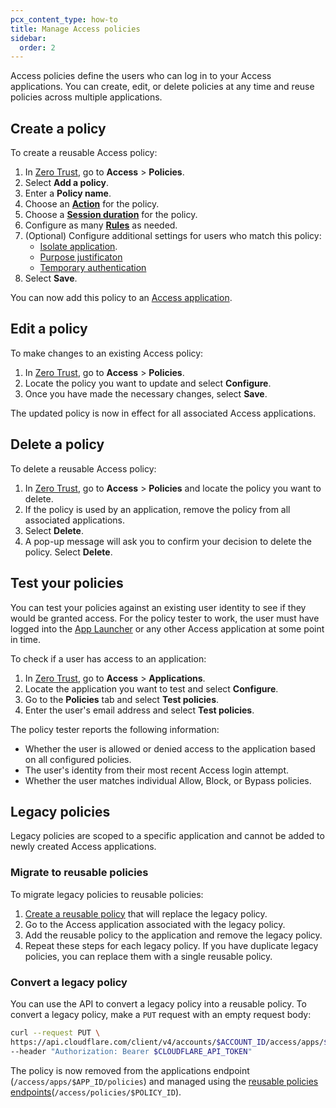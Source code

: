 ```yaml
---
pcx_content_type: how-to
title: Manage Access policies
sidebar:
  order: 2
---
```



Access policies define the users who can log in to your Access applications. You can create, edit, or delete policies at any time and reuse policies across multiple applications.

## Create a policy

To create a reusable Access policy:

1. In [Zero Trust](https://one.dash.cloudflare.com/), go to **Access** > **Policies**.
2. Select **Add a policy**.
3. Enter a **Policy name**.
4. Choose an [**Action**](/cloudflare-one/policies/access/#actions) for the policy.
5. Choose a [**Session duration**](/cloudflare-one/identity/users/session-management/) for the policy.
6. Configure as many [**Rules**](/cloudflare-one/policies/access/#rule-types) as needed.
7. (Optional) Configure additional settings for users who match this policy:
   - [Isolate application](/cloudflare-one/policies/access/isolate-application/).
   - [Purpose justificaton](/cloudflare-one/policies/access/require-purpose-justification/)
   - [Temporary authentication](/cloudflare-one/policies/access/temporary-auth/)
8. Select **Save**.

You can now add this policy to an [Access application](/cloudflare-one/applications/).

## Edit a policy

To make changes to an existing Access policy:

1. In [Zero Trust](https://one.dash.cloudflare.com/), go to **Access** > **Policies**.
2. Locate the policy you want to update and select **Configure**.
3. Once you have made the necessary changes, select **Save**.

The updated policy is now in effect for all associated Access applications.

## Delete a policy

To delete a reusable Access policy:

1. In [Zero Trust](https://one.dash.cloudflare.com/), go to **Access** > **Policies** and locate the policy you want to delete.
2. If the policy is used by an application, remove the policy from all associated applications.
3. Select **Delete**.
4. A pop-up message will ask you to confirm your decision to delete the policy. Select **Delete**.

## Test your policies

You can test your policies against an existing user identity to see if they would be granted access. For the policy tester to work, the user must have logged into the [App Launcher](/cloudflare-one/applications/app-launcher/) or any other Access application at some point in time.

To check if a user has access to an application:

1. In [Zero Trust](https://one.dash.cloudflare.com/), go to **Access** > **Applications**.
2. Locate the application you want to test and select **Configure**.
3. Go to the **Policies** tab and select **Test policies**.
4. Enter the user's email address and select **Test policies**.

The policy tester reports the following information:

- Whether the user is allowed or denied access to the application based on all configured policies.
- The user's identity from their most recent Access login attempt.
- Whether the user matches individual Allow, Block, or Bypass policies.

## Legacy policies

Legacy policies are scoped to a specific application and cannot be added to newly created Access applications.

### Migrate to reusable policies

To migrate legacy policies to reusable policies:

1. [Create a reusable policy](#create-a-policy) that will replace the legacy policy.
2. Go to the Access application associated with the legacy policy.
3. Add the reusable policy to the application and remove the legacy policy.
4. Repeat these steps for each legacy policy. If you have duplicate legacy policies, you can replace them with a single reusable policy.

### Convert a legacy policy

You can use the API to convert a legacy policy into a reusable policy. To convert a legacy policy, make a `PUT` request with an empty request body:

```bash
curl --request PUT \
https://api.cloudflare.com/client/v4/accounts/$ACCOUNT_ID/access/apps/$APP_ID/policies/$POLICY_ID/make_reusable \
--header "Authorization: Bearer $CLOUDFLARE_API_TOKEN"
```

The policy is now removed from the applications endpoint (`/access/apps/$APP_ID/policies`) and managed using the [reusable policies endpoints](/api/resources/zero_trust/subresources/access/subresources/policies/)(`/access/policies/$POLICY_ID`).

